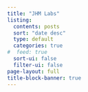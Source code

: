 ---
title: "JHM Labs"
listing:
  contents: posts
  sort: "date desc"
  type: default
  categories: true
#  feed: true
  sort-ui: false
  filter-ui: false
page-layout: full
title-block-banner: true
---


